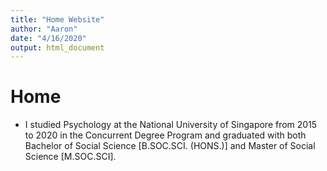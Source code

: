 ```yaml
---
title: "Home Website"
author: "Aaron"
date: "4/16/2020"
output: html_document
---
```


# Home

* I studied Psychology at the National University of Singapore from 2015 to 2020 in the Concurrent Degree Program and graduated with both Bachelor of Social Science [B.SOC.SCI. (HONS.)] and Master of Social Science [M.SOC.SCI].